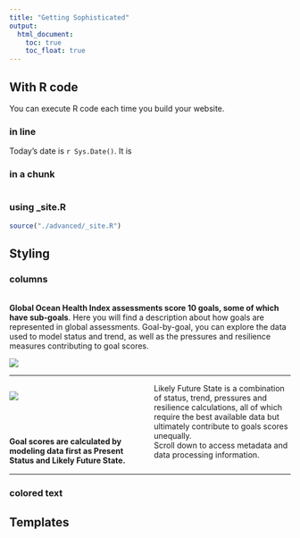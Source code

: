 ```yaml
---
title: "Getting Sophisticated"
output:
  html_document:
    toc: true
    toc_float: true
---
```


## With R code

You can execute R code each time you build your website. 

### in line

Today's date is `r Sys.Date()`. It is  

### in a chunk

```r

```

### using _site.R

```r
source("./advanced/_site.R")
```
 
## Styling

### columns
 
<!---From http://stackoverflow.com/questions/31753897/2-column-section-in-r-markdown:
Put in your css file or directly in rmarkdown--->
<style>
  .col2 {
    columns: 2 200px;         /* number of columns and width in pixels*/
    -webkit-columns: 2 200px; /* chrome, safari */
    -moz-columns: 2 200px;    /* firefox */
  }
</style>
 
<br> 
**Global Ocean Health Index assessments score 10 goals, some of which have sub-goals**. Here you will find a description about how goals are represented in global assessments. Goal-by-goal, you can explore the data used to model status and trend, as well as the pressures and resilience measures contributing to goal scores.     

![](https://docs.google.com/drawings/d/17N97_cydibY4QM79tnVf-hLDii0NNm3VhBJ2hhkKKkM/pub?w=1344&h=192)

----

<div class="col2">
![](https://docs.google.com/drawings/d/1O08iEoo3qxOZRoK6Ohv-jdouTBsN_kafJjIhEEqb-yg/pub?w=960&h=720)

<br>
<br>
<br>
**Goal scores are calculated by modeling data first as Present Status and Likely Future State.**  
Likely Future State is a combination of status, trend, pressures and resilience calculations, all of which require the best available data but ultimately contribute to goals scores unequally.  
Scroll down to access metadata and data processing information.
<!--- TODO: link to supplement --->

</div>
----

### colored text

## Templates
